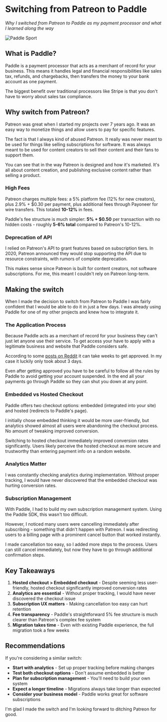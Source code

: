 <title>Switching from Patreon to Paddle</title>

# Switching from Patreon to Paddle

_Why I switched from Patreon to Paddle as my payment processor and what I learned along the way_

<PostDate date="2025-10-12" />

![Paddle Sport](/paddle.webp)

## What is Paddle?

Paddle is a payment processor that acts as a merchant of record for your business. This means it handles legal and financial responsibilities like sales tax, refunds, and chargebacks, then transfers the money to your bank account as one payment.

The biggest benefit over traditional processors like Stripe is that you don't have to worry about sales tax compliance.

## Why switch from Patreon?

Patreon was great when I started my projects over 7 years ago. It was an easy way to monetize things and allow users to pay for specific features.

The fact is that I always kind of abused Patreon. It really was never meant to be used for things like selling subscriptions for software. 
It was always meant to be used for content creators to sell their content and their fans to support them.

You can see that in the way Patreon is designed and how it's marketed. It's all about content creation, and publishing exclusive content rather than selling a product.

### High Fees

Patreon charges multiple fees: a 5% platform fee (12% for new creators), plus 2.9% + $0.30 per payment, plus additional fees through Payoneer for wire transfers. This totaled **10-12%** in fees.

Paddle's fee structure is much simpler: **5% + $0.50** per transaction with no hidden costs - roughly **5-6% total** compared to Patreon's 10-12%.

### Deprecation of API

I relied on Patreon's API to grant features based on subscription tiers. In 2020, Patreon announced they would stop supporting the API due to resource constraints, with rumors of complete deprecation.

This makes sense since Patreon is built for content creators, not software subscriptions. For me, this meant I couldn't rely on Patreon long-term.

## Making the switch

When I made the decision to switch from Patreon to Paddle I was fairly confident that I would be able to do it in just a few days. 
I was already using Paddle for one of my other projects and knew how to integrate it.

### The Application Process

Because Paddle acts as a merchant of record for your business they can't just let anyone use their service. 
To get access your have to apply with a legitimate business and website that Paddle considers safe.

According to some [posts on Reddit](https://www.reddit.com/r/SaaS/comments/1im5ezn/a_6week_journey_to_getting_approved_by_paddle/) it can take weeks to get approved. 
In my case it luckily only took about 3 days.

Even after getting approved you have to be careful to follow all the rules by Paddle to avoid getting your account suspended. In the end all your payments go through Paddle so they can shut you down at any point.

### Embedded vs Hosted Checkout

Paddle offers two checkout options: embedded (integrated into your site) and hosted (redirects to Paddle's page).

I initially chose embedded thinking it would be more user-friendly, but analytics showed almost all users were abandoning the checkout process. No amount of tweaking improved conversion.

Switching to hosted checkout immediately improved conversion rates significantly. Users likely perceive the hosted checkout as more secure and trustworthy than entering payment info on a random website.

### Analytics Matter

I was constantly checking analytics during implementation. Without proper tracking, I would have never discovered that the embedded checkout was hurting conversion rates.

### Subscription Management

With Paddle, I had to build my own subscription management system. Using the Paddle SDK, this wasn't too difficult.

However, I noticed many users were cancelling immediately after subscribing - something that didn't happen with Patreon. I was redirecting users to a billing page with a prominent cancel button that worked instantly.

I made cancellation too easy, so I added more steps to the process. Users can still cancel immediately, but now they have to go through additional confirmation steps.


## Key Takeaways

1. **Hosted checkout > Embedded checkout** - Despite seeming less user-friendly, hosted checkout significantly improved conversion rates
2. **Analytics are essential** - Without proper tracking, I would have never discovered the checkout issue
3. **Subscription UX matters** - Making cancellation too easy can hurt retention
4. **Fee transparency** - Paddle's straightforward 5% fee structure is much clearer than Patreon's complex fee system
5. **Migration takes time** - Even with existing Paddle experience, the full migration took a few weeks

## Recommendations

If you're considering a similar switch:

- **Start with analytics** - Set up proper tracking before making changes
- **Test both checkout options** - Don't assume embedded is better
- **Plan for subscription management** - You'll need to build your own system
- **Expect a longer timeline** - Migrations always take longer than expected
- **Consider your business model** - Paddle works great for software subscriptions

I'm glad I made the switch and I'm looking forward to ditching Patreon for good. 